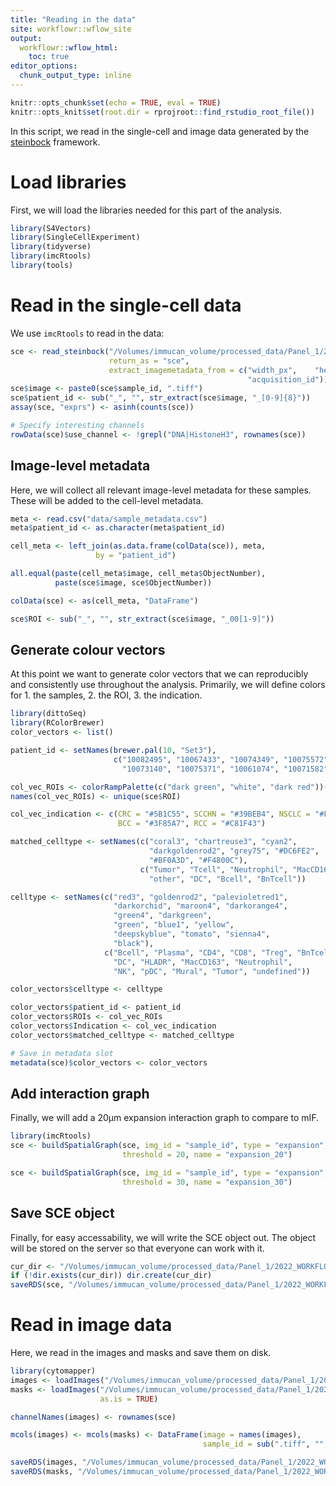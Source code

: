 ```yaml
---
title: "Reading in the data"
site: workflowr::wflow_site
output:
  workflowr::wflow_html:
    toc: true
editor_options:
  chunk_output_type: inline
---
```


```r
knitr::opts_chunk$set(echo = TRUE, eval = TRUE)
knitr::opts_knit$set(root.dir = rprojroot::find_rstudio_root_file())
```

In this script, we read in the single-cell and image data generated by the 
[steinbock](https://github.com/BodenmillerGroup/steinbock) framework. 

# Load libraries

First, we will load the libraries needed for this part of the analysis.

```r
library(S4Vectors)
library(SingleCellExperiment)
library(tidyverse)
library(imcRtools)
library(tools)
```

# Read in the single-cell data

We use `imcRtools` to read in the data:

```r
sce <- read_steinbock("/Volumes/immucan_volume/processed_data/Panel_1/2022_WORKFLOW/IMC/", 
                      return_as = "sce", 
                      extract_imagemetadata_from = c("width_px",	"height_px",	
                                                     "acquisition_id"))
sce$image <- paste0(sce$sample_id, ".tiff")
sce$patient_id <- sub("_", "", str_extract(sce$image, "_[0-9]{8}"))
assay(sce, "exprs") <- asinh(counts(sce))

# Specify interesting channels
rowData(sce)$use_channel <- !grepl("DNA|HistoneH3", rownames(sce))
```

## Image-level metadata

Here, we will collect all relevant image-level metadata for these samples.
These will be added to the cell-level metadata.

```r
meta <- read.csv("data/sample_metadata.csv")
meta$patient_id <- as.character(meta$patient_id)

cell_meta <- left_join(as.data.frame(colData(sce)), meta, 
                   by = "patient_id")

all.equal(paste(cell_meta$image, cell_meta$ObjectNumber), 
          paste(sce$image, sce$ObjectNumber))

colData(sce) <- as(cell_meta, "DataFrame")

sce$ROI <- sub("_", "", str_extract(sce$image, "_00[1-9]"))
```

## Generate colour vectors

At this point we want to generate color vectors that we can reproducibly and consistently use throughout the analysis.
Primarily, we will define colors for 1. the samples, 2. the ROI, 3. the indication.

```r
library(dittoSeq)
library(RColorBrewer)
color_vectors <- list()

patient_id <- setNames(brewer.pal(10, "Set3"),
                       c("10082495", "10067433", "10074349", "10075572", "10068868", 
                         "10073140", "10075371", "10061074", "10071582", "10074832"))

col_vec_ROIs <- colorRampPalette(c("dark green", "white", "dark red"))(length(unique(sce$ROI)))
names(col_vec_ROIs) <- unique(sce$ROI)

col_vec_indication <- c(CRC = "#5B1C55", SCCHN = "#39BEB4", NSCLC = "#F79C1D", 
                        BCC = "#3F85A7", RCC = "#C81F43")

matched_celltype <- setNames(c("coral3", "chartreuse3", "cyan2", 
                               "darkgoldenrod2", "grey75", "#DC6FE2", 
                               "#BF0A3D", "#F4800C"),
                             c("Tumor", "Tcell", "Neutrophil", "MacCD163",
                               "other", "DC", "Bcell", "BnTcell"))

celltype <- setNames(c("red3", "goldenrod2", "palevioletred1", 
                       "darkorchid", "maroon4", "darkorange4", 
                       "green4", "darkgreen",
                       "green", "blue1", "yellow", 
                       "deepskyblue", "tomato", "sienna4", 
                       "black"),
                     c("Bcell", "Plasma", "CD4", "CD8", "Treg", "BnTcell",
                       "DC", "HLADR", "MacCD163", "Neutrophil", 
                       "NK", "pDC", "Mural", "Tumor", "undefined"))

color_vectors$celltype <- celltype

color_vectors$patient_id <- patient_id
color_vectors$ROIs <- col_vec_ROIs
color_vectors$Indication <- col_vec_indication
color_vectors$matched_celltype <- matched_celltype

# Save in metadata slot
metadata(sce)$color_vectors <- color_vectors
```

## Add interaction graph

Finally, we will add a 20µm expansion interaction graph to compare to mIF.

```r
library(imcRtools)
sce <- buildSpatialGraph(sce, img_id = "sample_id", type = "expansion",
                         threshold = 20, name = "expansion_20")

sce <- buildSpatialGraph(sce, img_id = "sample_id", type = "expansion",
                         threshold = 30, name = "expansion_30")
```

## Save SCE object

Finally, for easy accessability, we will write the SCE object out.
The object will be stored on the server so that everyone can work with it.

```r
cur_dir <- "/Volumes/immucan_volume/processed_data/Panel_1/2022_WORKFLOW/IMC/Rout/"
if (!dir.exists(cur_dir)) dir.create(cur_dir)
saveRDS(sce, "/Volumes/immucan_volume/processed_data/Panel_1/2022_WORKFLOW/IMC/Rout/sce.rds")
```

# Read in image data

Here, we read in the images and masks and save them on disk.

```r
library(cytomapper)
images <- loadImages("/Volumes/immucan_volume/processed_data/Panel_1/2022_WORKFLOW/IMC/img/")
masks <- loadImages("/Volumes/immucan_volume/processed_data/Panel_1/2022_WORKFLOW/IMC/masks/",
                    as.is = TRUE)

channelNames(images) <- rownames(sce)

mcols(images) <- mcols(masks) <- DataFrame(image = names(images),
                                           sample_id = sub(".tiff", "", names(images)))

saveRDS(images, "/Volumes/immucan_volume/processed_data/Panel_1/2022_WORKFLOW/IMC/Rout/images.rds")
saveRDS(masks, "/Volumes/immucan_volume/processed_data/Panel_1/2022_WORKFLOW/IMC/Rout/masks.rds")
```
